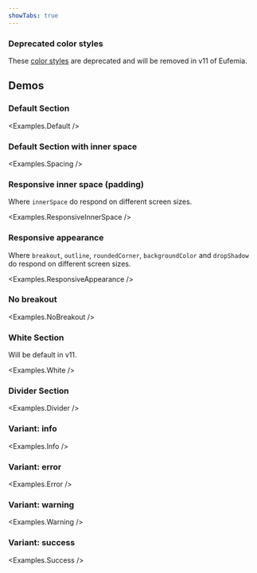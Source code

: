 ```yaml
---
showTabs: true
---
```



### Deprecated color styles

These [color styles](/uilib/components/section/deprecated/) are deprecated and will be removed in v11 of Eufemia.

## Demos

### Default Section

<Examples.Default />

### Default Section with inner space

<Examples.Spacing />

### Responsive inner space (padding)

Where `innerSpace` do respond on different screen sizes.

<Examples.ResponsiveInnerSpace />

### Responsive appearance

Where `breakout`, `outline`, `roundedCorner`, `backgroundColor` and `dropShadow` do respond on different screen sizes.

<Examples.ResponsiveAppearance />

### No breakout

<Examples.NoBreakout />

### White Section

Will be default in v11.

<Examples.White />

### Divider Section

<Examples.Divider />

### Variant: info

<Examples.Info />

### Variant: error

<Examples.Error />

### Variant: warning

<Examples.Warning />

### Variant: success

<Examples.Success />

<VisibleWhenVisualTest>
  <Examples.SectionZIndex />
</VisibleWhenVisualTest>
